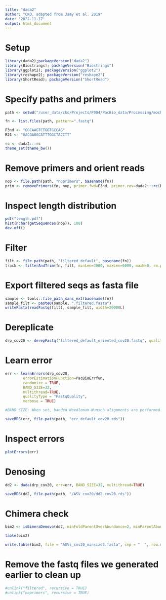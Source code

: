 ```yaml
---
title: "dada2"
author: "CKO, adapted from Jamy et al. 2019"
date: '2022-11-17'
output: html_document
---
```

# Setup
```r
library(dada2);packageVersion("dada2")
library(Biostrings); packageVersion("Biostrings")
library(ggplot2); packageVersion("ggplot2")
library(reshape2); packageVersion("reshape2")
library(ShortRead); packageVersion("ShortRead")
```

# Specify paths and primers
```r

path <- setwd("/user_data/cko/Projects/P004/PacBio_data/Processing/mock/dada2/filtered_default")

fn <- list.files(path, pattern=".fastq")

F3nd <- "GGCAAGTCTGGTGCCAG"
R21 <- "GACGAGGCATTTGGCTACCTT"

rc <- dada2:::rc
theme_set(theme_bw())
```

# Remove primers and orient reads
```r
nop <- file.path(path, "noprimers", basename(fn))
prim <- removePrimers(fn, nop, primer.fwd=F3nd, primer.rev=dada2:::rc(R21), orient=TRUE, verbose=TRUE)
```

# Inspect length distribution
```r
pdf("length.pdf")
hist(nchar(getSequences(nop)), 100)
dev.off()
```

# Filter
```r
filt <- file.path(path, "filtered_default", basename(fn))
track <- filterAndTrim(fn, filt, minLen=3000, maxLen=6000, maxN=0, rm.phix=FALSE, verbose=TRUE)
```

# Export filtered seqs as fasta file
```r
sample <- tools::file_path_sans_ext(basename(fn))
sample_filt <- paste0(sample, ".filtered.fasta")
writeFasta(readFastq(filt), sample_filt, width=20000L)
```

# Dereplicate
```r
drp_cov20 <- derepFastq("filtered_default_oriented_cov20.fastq", qualityType = "FastqQuality", verbose=TRUE)

```

# Learn error
```r
err <- learnErrors(drp_cov20, 
        errorEstimationFunction=PacBioErrfun, 
        randomize = TRUE, 
        BAND_SIZE=32, 
        multithread=TRUE, 
        qualityType = "FastqQuality", 
        verbose = TRUE)

#BAND_SIZE: When set, banded Needleman-Wunsch alignments are performed. Banding restricts the net cumulative number of insertion of one sequence relative to the other. The default value of BAND_SIZE is 16. If DADA is applied to sequencing technologies with high rates of indels, such as 454 sequencing, the BAND_SIZE parameter should be increased. Setting BAND_SIZE to a negative number turns off banding (i.e. full Needleman-Wunsch).
```

```r
saveRDS(err, file.path(path, "err_default_cov20.rds"))
```

# Inspect errors
```r
plotErrors(err)
```

# Denosing
```r
dd2 <- dada(drp_cov20, err=err, BAND_SIZE=32, multithread=TRUE)
```

```r
saveRDS(dd2, file.path(path, "/ASV_cov20/dd2_cov20.rds"))
```

# Chimera check
```r
bim2 <- isBimeraDenovo(dd2, minFoldParentOverAbundance=2, minParentAbundance = 2, multithread = TRUE, verbose = T)

table(bim2)

write.table(bim2, file = "ASVs_cov20_minsize2.fasta", sep = "  ", row.names = T, col.names = T)
```

# Remove the fastq files we generated earlier to clean up
```r
#unlink("filtered", recursive = TRUE)
#unlink("noprimers", recursive = TRUE)
```


